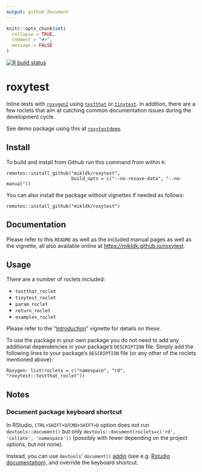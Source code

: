 ```yaml
---
output: github_document
---
```


<!-- README.md is generated from README.Rmd. Please edit only README.Rmd! -->

```r
knitr::opts_chunk$set(
  collapse = TRUE,
  comment = "#>",
  message = FALSE
)
```

<!-- badges: start -->
[![R build status](https://github.com/mikldk/roxytest/workflows/R-CMD-check/badge.svg)](https://github.com/mikldk/roxytest/actions)
<!-- badges: end -->
  
# roxytest

Inline tests with [`roxygen2`](cran.r-project.org/package=roxygen2) using [`testthat`](cran.r-project.org/package=testthat) or [`tinytest`](cran.r-project.org/package=tinytest). 
In addition, there are a few roclets that aim at catching common documentation issues 
during the development cycle. 


See demo package using this at
[`roxytestdemo`](https://github.com/mikldk/roxytestdemo).


## Install

To build and install from Github run this command from within `R`:

```
remotes::install_github("mikldk/roxytest", 
                        build_opts = c("--no-resave-data", "--no-manual"))
```

You can also install the package without vignettes if needed as follows:

```
remotes::install_github("mikldk/roxytest")
```

## Documentation

Please refer to this `README` as well as the included manual pages as well as the vignette, 
all also available online at <https://mikldk.github.io/roxytest>.

## Usage

There are a number of roclets included:

* `testthat_roclet`
* `tinytest_roclet`
* `param_roclet`
* `return_roclet`
* `examples_roclet`

Please refer to the "[Introduction](https://mikldk.github.io/roxytest/articles/introduction.html)" vignette for details on these.

To use the package in your own package you do not need to add any additional
dependencies in your package's `DESCRIPTION` file.
Simply add the following lines to your package's `DESCRIPTION` file (or any other of the roclets mentioned above):

```
Roxygen: list(roclets = c("namespace", "rd", "roxytest::testthat_roclet"))
```


## Notes

### Document package keyboard shortcut

In RStudio, `CTRL+SHIFT+D`/`CMD+SHIFT+D` option does not run `devtools::document()` but only `devtools::document(roclets=c('rd', 'collate', 'namespace'))` (possibly with fewer depending on the project options, but not none).

Instead, you can use `devtools`' `document()` [addin](https://github.com/r-lib/devtools/pull/2188) (see e.g. [Rstudio documentation](https://rstudio.github.io/rstudioaddins/)), and override the keyboard shortcut.

